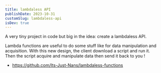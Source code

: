 ```yaml
---
title: lambdaless API
publishDate: 2023-10-31
customSlug: lambdaless-api
isDev: true
---
```



A very tiny project in code but big in the idea: create a lambdaless API.

Lambda functions are useful to do some stuff like for data manipulation and acquisition. With this new design, the client download a script and run it. Then the script acquire and manipulate data then send it back to you !

- https://github.com/Its-Just-Nans/lambdaless-functions

